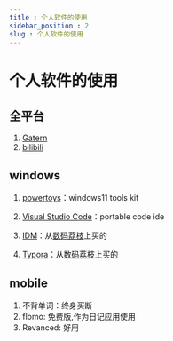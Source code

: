 ```yaml
---
title : 个人软件的使用
sidebar_position : 2
slug : 个人软件的使用
---
```

# 个人软件的使用
  
## 全平台
 
1. [Gatern](https://gatern.com/)
3. [bilibili](http://www.bilibil.com)
 
## windows
 
1. [powertoys](https://docs.microsoft.com/en-us/windows/powertoys/)：windows11 tools kit
 
2. [Visual Studio Code](https://code.visualstudio.com)：portable code ide
 
3. [IDM](https://store.lizhi.io/ucenter/sku_code/id/675672)：从[数码荔枝](https://store.lizhi.io/)上买的
 
4. [Typora](https://store.lizhi.io/site/products/id/520)：从[数码荔枝](https://store.lizhi.io/)上买的

 
## mobile
 
1. 不背单词：终身买断
2. flomo: 免费版,作为日记应用使用
3. Revanced: 好用